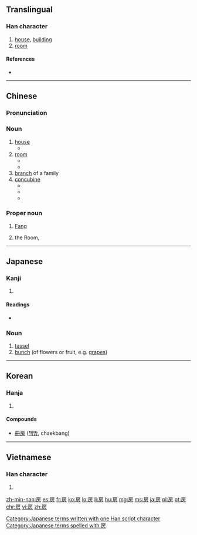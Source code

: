 ==Translingual==

===Han character===
{{Han char|rn=63|rad=戶|as=04|sn=8|four=3022<sub>7</sub>|canj=竹尸卜竹尸 (HSYHS), 戈尸卜竹尸 (ISYHS)|ids=⿸[[戶]][[方]], ⿸[[户]]方, ⿸[[戸]]方}}

# [[house]], [[building]]
# [[room]]

====References====
* {{Han ref|kx=0415.150|dkj=11714|dj=0759.160|hdz=32260.040|uh=623F|ud=25151|bh=A9D0|bd=43472}}

----

==Chinese==
{{zh-forms}}

===Pronunciation===
{{zh-pron
|m=fáng,páng,Fáng
|c=fong2,fong4
|h=pfs=fòng
|mn=pâng/phâng
|mc=y
|oc=y
|cat=n
}}

===Noun===
{{zh-noun|mw={{zh-l|間/间}}}}

# [[house]]
#* {{zh-usex|我 一个人 在 '''房''' 里|I'm alone in the '''house'''.}}
# [[room]]
#* {{zh-usex|我 可以 把 提包 撂 在 你 '''房''' 里 吗？|Can I dump my bags in your '''room'''?}}
#* {{zh-usex|我 已经 把 这 间 '''房''' 分给 你 了。|I have allocated this '''room''' to you.}}
# [[branch]] of a family
# [[concubine]]
#* {{zh-usex|二房|concubine}}
#* {{zh-usex|偏房|concubine}}
#* {{zh-usex|收房|to take as concubine}}

===Proper noun===
{{zh-proper noun}}

# {{surname|lang=zh}} [[Fang]]
# {{label|zh|astronomy}} the Room, {{non-gloss definition|a Chinese constellation, 4th of the [[w:Twenty-Eight_Mansions|Twenty-Eight Mansions]] ({{l|zh|二十八宿}}) and part of the Azure Dragon ({{zh-l|青龍}}).}}

----

==Japanese==

===Kanji===
{{ja-kanji|grade=7|rs=戶04}}

# {{defn|lang=ja|sort=戶04}}

====Readings====
* {{ja-readings|on=[[ぼう]] (bō), [[ほう]] (hō)|kun=[[ふさ]] (fusa), [[へや]] (heya)}}

===Noun===
{{ja-noun|k|hira=ふさ|rom=fusa}}

# [[tassel]]
# [[bunch]] (of flowers or fruit, e.g. [[grape]]s)

[[Category:Japanese terms written with one Han script character]]
[[Category:Japanese terms spelled with 房]]
----

==Korean==

===Hanja===
{{ko-hanja|hangeul=방|eumhun=방|rv=bang|mr=pang|y=pang}}

# {{defn|lang=ko|sort=戶04}}

====Compounds====
* [[冊房]] ([[책방]], chaekbang)

----

==Vietnamese==

===Han character===
{{vi-hantu|[[phòng]], [[buồng]]|rs=戶04}}

# {{defn|lang=vi|sort=戶04}}

[[zh-min-nan:房]]
[[es:房]]
[[fr:房]]
[[ko:房]]
[[lo:房]]
[[li:房]]
[[hu:房]]
[[mg:房]]
[[ms:房]]
[[ja:房]]
[[pl:房]]
[[pt:房]]
[[chr:房]]
[[vi:房]]
[[zh:房]]